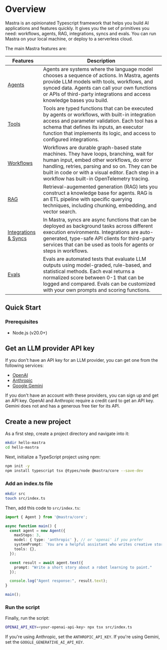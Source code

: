 
# Overview

Mastra is an opinionated Typescript framework that helps you build AI applications and features quickly. It gives you the set of primitives you need: workflows, agents, RAG, integrations, syncs and evals. You can run Mastra on your local machine, or deploy to a serverless cloud.

The main Mastra features are:

Features|Description
--------|--------
[Agents](https://mastra.ai/docs/guide/how-to/01-creating-agents) | Agents are systems where the language model chooses a sequence of actions. In Mastra, agents provide LLM models with tools, workflows, and synced data. Agents can call your own functions or APIs of third-party integrations and access knowledge bases you build.
[Tools](https://mastra.ai/docs/guide/how-to/02-adding-tools) | Tools are typed functions that can be executed by agents or workflows, with built-in integration access and parameter validation. Each tool has a schema that defines its inputs, an executor function that implements its logic, and access to configured integrations.
[Workflows](https://mastra.ai/docs/guide/how-to/03-building-workflows) | Workflows are durable graph-based state machines. They have loops, branching, wait for human input, embed other workflows, do error handling, retries, parsing and so on. They can be built in code or with a visual editor. Each step in a workflow has built-in OpenTelemetry tracing. 
[RAG](https://mastra.ai/docs/guide/how-to/04-knowledge-sources) | Retrieval-augemented generation (RAG) lets you construct a knowledge base for agents. RAG is an ETL pipeline with specific querying techniques, including chunking, embedding, and vector search.
[Integrations & Syncs](https://mastra.ai/docs/guide/how-to/05-adding-integrations) | In Mastra, syncs are async functions that can be deployed as background tasks across different execution environments. Integrations are auto-generated, type-safe API clients for third-party services that can be used as tools for agents or steps in workflows. 
[Evals](https://mastra.ai/docs/guide/how-to/06-running-evals) | Evals are automated tests that evaluate LLM outputs using model-graded, rule-based, and statistical methods. Each eval returns a normalized score between 0-1 that can be logged and compared. Evals can be customized with your own prompts and scoring functions.

## Quick Start

### Prerequisites

- Node.js (v20.0+)

<Steps>

## Get an LLM provider API key

If you don't have an API key for an LLM provider, you can get one from the following services:

- [OpenAI](https://platform.openai.com/)
- [Anthropic](https://console.anthropic.com/settings/keys)
- [Google Gemini](https://ai.google.dev/gemini-api/docs)

If you don't have an account with these providers, you can sign up and get an API key. OpenAI and Anthropic require a credit card to get an API key. Gemini does not and has a generous free tier for its API.

## Create a new project

As a first step, create a project directory and navigate into it:

```bash copy
mkdir hello-mastra
cd hello-mastra
```

Next, initialize a TypeScript project using npm:

```bash copy npm2yarn
npm init -y
npm install typescript tsx @types/node @mastra/core --save-dev
```

### Add an index.ts file

```bash
mkdir src
touch src/index.ts
```

Then, add this code to `src/index.ts`:

```typescript
import { Agent } from '@mastra/core';

async function main() {
  const agent = new Agent({
    maxSteps: 3,
    model: { type: 'anthropic' }, // or 'openai' if you prefer
    systemPrompt: `You are a helpful assistant who writes creative stories.`,
    tools: {},
  });

  const result = await agent.text({
    prompt: "Write a short story about a robot learning to paint."
  });

  console.log("Agent response:", result.text);
}

main();
```

### Run the script

Finally, run the script:

```bash copy
OPENAI_API_KEY=<your-openai-api-key> npx tsx src/index.ts
```

If you're using Anthropic, set the `ANTHROPIC_API_KEY`. If you're using Gemini, set the `GOOGLE_GENERATIVE_AI_API_KEY`.

</Steps>
